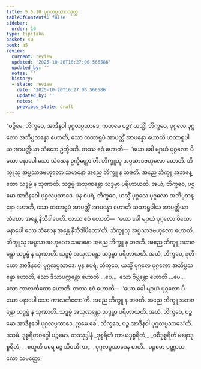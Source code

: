 ```yaml
---
title: 5.5.10 ပုဂ္ဂလပ္ပသာဒသုတ္တ
tableOfContents: false
sidebar:
  order: 10
type: tipitaka
basket: su
book: a5
review:
  current: review
  updated: '2025-10-20T16:27:06.566586'
  updated_by: ''
  notes: ''
  history:
  - state: review
    date: '2025-10-20T16:27:06.566586'
    updated_by: ''
    notes: ''
    previous_state: draft
---
```



<DynamicBreadcrumb />


<ReviewStatus review={frontmatter.review} showDetails={true} />

<HypothesisAnnotation frontmatter={frontmatter} />

<Division number="250" book="a5" e="ch" v="16" p="236">

<Paragraph number="1343" book="a5">
“ပဉ္စိမေ, ဘိက္ခဝေ, အာဒီနဝါ ပုဂ္ဂလပ္ပသာဒေ. ကတမေ ပဉ္စ? ယသ္မိံ, ဘိက္ခဝေ, ပုဂ္ဂလေ ပုဂ္ဂလော အဘိပ္ပသန္နော ဟောတိ, သော တထာရူပံ အာပတ္တိံ အာပန္နော ဟောတိ ယထာရူပါယ အာပတ္တိယာ သံဃော ဥက္ခိပတိ. တဿ ဧဝံ ဟောတိ—  ‘ယော ခေါ မျာယံ ပုဂ္ဂလော ပိယော မနာပေါ သော သံဃေန ဥက္ခိတ္တော’တိ. ဘိက္ခူသု အပ္ပသာဒဗဟုလော ဟောတိ. ဘိက္ခူသု အပ္ပသာဒဗဟုလော သမာနော အညေ ဘိက္ခူ န ဘဇတိ. အညေ ဘိက္ခူ အဘဇန္တော သဒ္ဓမ္မံ န သုဏာတိ. သဒ္ဓမ္မံ အသုဏန္တော သဒ္ဓမ္မာ ပရိဟာယတိ. အယံ, ဘိက္ခဝေ, ပဌမော အာဒီနဝေါ ပုဂ္ဂလပ္ပသာဒေ.
</Paragraph>

<Paragraph number="1344" book="a5">
ပုန စပရံ, ဘိက္ခဝေ, ယသ္မိံ ပုဂ္ဂလေ ပုဂ္ဂလော အဘိပ္ပသန္နော ဟောတိ, သော တထာရူပံ အာပတ္တိံ အာပန္နော ဟောတိ ယထာရူပါယ အာပတ္တိယာ သံဃော အန္တေ နိသီဒါပေတိ. တဿ ဧဝံ ဟောတိ—  ‘ယော ခေါ မျာယံ ပုဂ္ဂလော ပိယော မနာပေါ သော သံဃေန အန္တေ နိသီဒါပိတော’တိ. ဘိက္ခူသု အပ္ပသာဒဗဟုလော ဟောတိ. ဘိက္ခူသု အပ္ပသာဒဗဟုလော သမာနော အညေ ဘိက္ခူ န ဘဇတိ. အညေ ဘိက္ခူ အဘဇန္တော သဒ္ဓမ္မံ န သုဏာတိ. သဒ္ဓမ္မံ အသုဏန္တော သဒ္ဓမ္မာ ပရိဟာယတိ. အယံ, ဘိက္ခဝေ, ဒုတိယော အာဒီနဝေါ ပုဂ္ဂလပ္ပသာဒေ.
</Paragraph>

<Paragraph number="1345" book="a5">
ပုန စပရံ, ဘိက္ခဝေ, ယသ္မိံ ပုဂ္ဂလေ ပုဂ္ဂလော အဘိပ္ပသန္နော ဟောတိ, သော ဒိသာပက္ကန္တော ဟောတိ …ပေ…  သော ဝိဗ္ဘန္တော ဟောတိ …ပေ…  သော ကာလင်္ကတော ဟောတိ. တဿ ဧဝံ ဟောတိ—  ‘ယော ခေါ မျာယံ ပုဂ္ဂလော ပိယော မနာပေါ သော ကာလင်္ကတော’တိ. အညေ ဘိက္ခူ န ဘဇတိ. အညေ ဘိက္ခူ အဘဇန္တော သဒ္ဓမ္မံ န သုဏာတိ. သဒ္ဓမ္မံ အသုဏန္တော သဒ္ဓမ္မာ ပရိဟာယတိ. အယံ, ဘိက္ခဝေ, ပဉ္စမော အာဒီနဝေါ ပုဂ္ဂလပ္ပသာဒေ. ဣမေ ခေါ, ဘိက္ခဝေ, ပဉ္စ အာဒီနဝါ ပုဂ္ဂလပ္ပသာဒေ”တိ.

</Paragraph>
</Division>

<Paragraph number="1346" type="center" book="a5">
ဒသမံ.



</Paragraph>

<Paragraph number="1347" type="center" book="a5">
ဒုစ္စရိတဝဂ္ဂေါ ပဉ္စမော.



</Paragraph>

<Paragraph number="1348" type="center" book="a5">
တဿုဒ္ဒါနံ


</Paragraph>

<Paragraph number="1349" type="verses" book="a5">
_ဒုစ္စရိတံ ကာယဒုစ္စရိတံ,_  
_ဝစီဒုစ္စရိတံ မနောဒုစ္စရိတံ;_  
_စတူဟိ ပရေ ဒွေ သိဝထိကာ,_  
_ပုဂ္ဂလပ္ပသာဒေန စာတိ._  


</Paragraph>

<Paragraph number="1350" type="center" book="a5">
ပဉ္စမော ပဏ္ဏာသကော သမတ္တော.
</Paragraph>